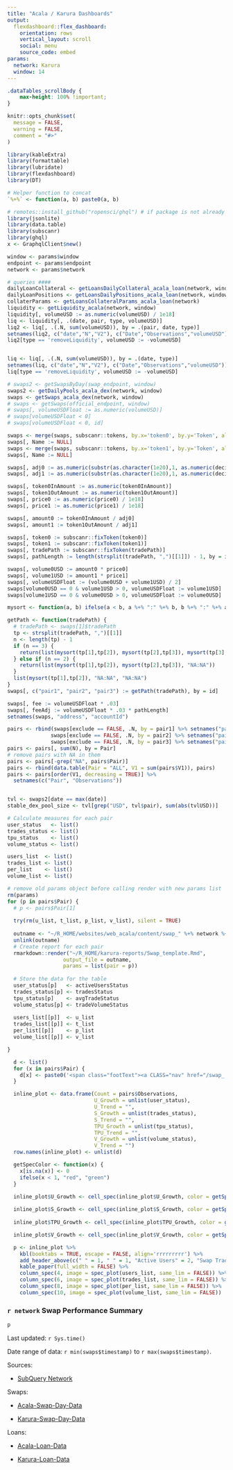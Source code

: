 ```yaml
---
title: "Acala / Karura Dashboards"
output:
  flexdashboard::flex_dashboard:
    orientation: rows
    vertical_layout: scroll
    social: menu
    source_code: embed
params:
  network: Karura
  window: 14
---
```


```css
.dataTables_scrollBody {
    max-height: 100% !important;
}
```

```r

knitr::opts_chunk$set(
  message = FALSE,
  warning = FALSE,
  comment = "#>"
)

library(kableExtra)
library(formattable)
library(lubridate)
library(flexdashboard)
library(DT)

# Helper function to concat
`%+%` <- function(a, b) paste0(a, b)

# remotes::install_github("ropensci/ghql") # if package is not already installed
library(jsonlite)
library(data.table)
library(subscanr)
library(ghql)
x <- GraphqlClient$new()

window <- params$window
endpoint <- params$endpoint
network <- params$network

# queries ####
dailyLoanCollateral <- getLoansDailyCollateral_acala_loan(network, window)
dailyLoanPositions <- getLoansDailyPositions_acala_loan(network, window)
collaterParams <- getLoansCollateralParams_acala_loan(network)
liquidity <- getLiquidity_acala(network, window)
liquidity[, volumeUSD := as.numeric(volumeUSD) / 1e18]
liq <- liquidity[, .(date, pair, type, volumeUSD)]
liq2 <- liq[, .(.N, sum(volumeUSD)), by = .(pair, date, type)]
setnames(liq2, c("date","N","V2"), c("Date","Observations","volumeUSD"))
liq2[type == 'removeLiquidity', volumeUSD := -volumeUSD]


liq <- liq[, .(.N, sum(volumeUSD)), by = .(date, type)]
setnames(liq, c("date","N","V2"), c("Date","Observations","volumeUSD"))
liq[type == 'removeLiquidity', volumeUSD := -volumeUSD]

# swaps2 <- getSwapsByDay(swap_endpoint, window)
swaps2 <- getDailyPools_acala_dex(network, window)
swaps <- getSwaps_acala_dex(network, window)
# swaps <- getSwaps(official_endpoint, window)
# swaps[, volumeUSDFloat := as.numeric(volumeUSD)]
# swaps[volumeUSDFloat < 0]
# swaps[volumeUSDFloat < 0, id]

swaps <- merge(swaps, subscanr::tokens, by.x='token0', by.y='Token', allow.cartesian=TRUE) %>% setnames("decimals","decimals0")
swaps[, Name := NULL]
swaps <- merge(swaps, subscanr::tokens, by.x='token1', by.y='Token', allow.cartesian=TRUE) %>% setnames("decimals","decimals1")
swaps[, Name := NULL]

swaps[, adj0 := as.numeric(substr(as.character(1e20),1, as.numeric(decimals0) + 1))]
swaps[, adj1 := as.numeric(substr(as.character(1e20),1, as.numeric(decimals1) + 1))]

swaps[, token0InAmount := as.numeric(token0InAmount)]
swaps[, token1OutAmount := as.numeric(token1OutAmount)]
swaps[, price0 := as.numeric(price0) / 1e18]
swaps[, price1 := as.numeric(price1) / 1e18]

swaps[, amount0 := token0InAmount / adj0]
swaps[, amount1 := token1OutAmount / adj1]

swaps[, token0 := subscanr::fixToken(token0)]
swaps[, token1 := subscanr::fixToken(token1)]
swaps[, tradePath := subscanr::fixToken(tradePath)]
swaps[, pathLength := length(strsplit(tradePath, ",")[[1]]) - 1, by = id]

swaps[, volume0USD := amount0 * price0]
swaps[, volume1USD := amount1 * price1]
swaps[, volumeUSDFloat := (volume0USD + volume1USD) / 2]
swaps[volume0USD == 0 & volume1USD > 0, volumeUSDFloat := volume1USD]
swaps[volume1USD == 0 & volume0USD > 0, volumeUSDFloat := volume0USD]

mysort <- function(a, b) ifelse(a < b, a %+% ":" %+% b, b %+% ":" %+% a)

getPath <- function(tradePath) {
  # tradePath <- swaps[1]$tradePath
  tp <- strsplit(tradePath, ",")[[1]]
  n <- length(tp) - 1
  if (n == 3) {
    return(list(mysort(tp[1],tp[2]), mysort(tp[2],tp[3]), mysort(tp[3],tp[4])))
  } else if (n == 2) {
    return(list(mysort(tp[1],tp[2]), mysort(tp[2],tp[3]), "NA:NA"))
  } 
  list(mysort(tp[1],tp[2]), "NA:NA", "NA:NA")
}
swaps[, c("pair1", "pair2", "pair3") := getPath(tradePath), by = id]

swaps[, fee := volumeUSDFloat * .03]
swaps[, feeAdj := volumeUSDFloat * .03 * pathLength]
setnames(swaps, "address", "accountId")

pairs <- rbind(swaps[exclude == FALSE, .N, by = pair1] %>% setnames("pair1", "Pair"),
              swaps[exclude == FALSE, .N, by = pair2] %>% setnames("pair2", "Pair"),
              swaps[exclude == FALSE, .N, by = pair3] %>% setnames("pair3", "Pair"))
pairs <- pairs[, sum(N), by = Pair]
# remove pairs with NA in them
pairs <- pairs[-grep("NA", pairs$Pair)]
pairs <- rbind(data.table(Pair = "ALL", V1 = sum(pairs$V1)), pairs)
pairs <- pairs[order(V1, decreasing = TRUE)] %>%
  setnames(c("Pair", "Observations"))


tvl <- swaps2[date == max(date)]
stable_dex_pool_size <- tvl[grep("USD", tvl$pair), sum(abs(tvlUSD))]

# Calculate measures for each pair
user_status   <- list()
trades_status <- list()
tpu_status    <- list()
volume_status <- list()

users_list  <- list()
trades_list <- list()
per_list    <- list()
volume_list <- list()

# remove old params object before calling render with new params list
rm(params)
for (p in pairs$Pair) {
  # p <- pairs$Pair[1]
  
  try(rm(u_list, t_list, p_list, v_list), silent = TRUE)
  
  outname <- "~/R_HOME/websites/web_acala/content/swap_" %+% network %+% "_" %+% p %+% ".html"
  unlink(outname)
  # Create report for each pair
  rmarkdown::render("~/R_HOME/karura-reports/Swap_template.Rmd",
                  output_file = outname,
                  params = list(pair = p))
  
  # Store the data for the table
  user_status[p]   <- activeUsersStatus
  trades_status[p] <- tradesStatus
  tpu_status[p]    <- avgTradeStatus
  volume_status[p] <- tradeVolumeStatus
  
  users_list[[p]]  <- u_list
  trades_list[[p]] <- t_list
  per_list[[p]]    <- p_list
  volume_list[[p]] <- v_list

}

  d <- list()
  for (x in pairs$Pair) {
    d[x] <- paste0('<span class="footText"><a CLASS="nav" href="/swap_', network, '_', x, '.html">', x, '</a></span>', collapse = '')
  }

  inline_plot <- data.frame(Count = pairs$Observations, 
                            U_Growth = unlist(user_status),
                            U_Trend = "",
                            S_Growth = unlist(trades_status),
                            S_Trend = "",
                            TPU_Growth = unlist(tpu_status),
                            TPU_Trend = "",
                            V_Growth = unlist(volume_status),
                            V_Trend = "")
  row.names(inline_plot) <- unlist(d)

  getSpecColor <- function(x) {
    x[is.na(x)] <- 0
    ifelse(x < 1, "red", "green")
  }
  
  inline_plot$U_Growth <- cell_spec(inline_plot$U_Growth, color = getSpecColor(inline_plot$U_Growth))

  inline_plot$S_Growth <- cell_spec(inline_plot$S_Growth, color = getSpecColor(inline_plot$S_Growth))
  
  inline_plot$TPU_Growth <- cell_spec(inline_plot$TPU_Growth, color = getSpecColor(inline_plot$TPU_Growth))

  inline_plot$V_Growth <- cell_spec(inline_plot$V_Growth, color = getSpecColor(inline_plot$V_Growth))

  p <- inline_plot %>%
    kbl(booktabs = TRUE, escape = FALSE, align='rrrrrrrrr') %>%
    add_header_above(c(" " = 1, " " = 1, "Active Users" = 2, "Swap Trades" = 2, "Trades Per User" = 2, "Trading Volume" = 2)) %>%  
    kable_paper(full_width = FALSE) %>%
    column_spec(4, image = spec_plot(users_list, same_lim = FALSE)) %>%
    column_spec(6, image = spec_plot(trades_list, same_lim = FALSE)) %>%
    column_spec(8, image = spec_plot(per_list, same_lim = FALSE)) %>%
    column_spec(10, image = spec_plot(volume_list, same_lim = FALSE))

```

### `r network` Swap Performance Summary

```r
p

```

Last updated: `r Sys.time()`

Date range of data: `r min(swaps$timestamp)` to `r max(swaps$timestamp)`.

Sources: 

* [SubQuery Network](https://explorer.subquery.network/)

Swaps:

* [Acala-Swap-Day-Data](https://api.subquery.network/sq/rogerjbos/acala-swap-day-data)

* [Karura-Swap-Day-Data](https://api.subquery.network/sq/rogerjbos/karura-swap-day-data)

Loans:

* [Acala-Loan-Data](https://api.subquery.network/sq/rogerjbos/acala-loan-subql)

* [Karura-Loan-Data](https://api.subquery.network/sq/rogerjbos/karura-loan-subql)


